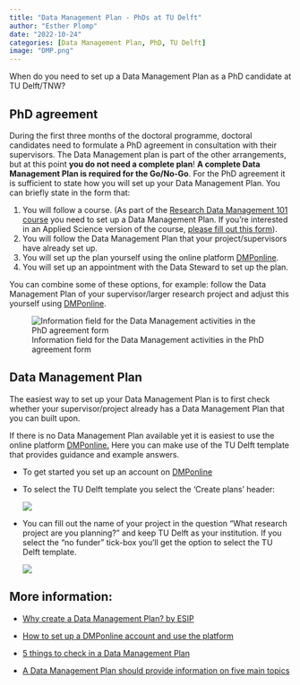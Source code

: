 ```yaml
---
title: "Data Management Plan - PhDs at TU Delft"
author: "Esther Plomp"
date: "2022-10-24"
categories: [Data Management Plan, PhD, TU Delft]
image: "DMP.png"
---
```


When do you need to set up a Data Management Plan as a PhD candidate at TU Delft/TNW?

## PhD agreement

During the first three months of the doctoral programme, doctoral candidates need to formulate a PhD agreement in consultation with their supervisors. The Data Management plan is part of the other arrangements, but at this point **you do not need a complete plan**! **A complete Data Management Plan is required for the Go/No-Go**. For the PhD agreement it is sufficient to state how you will set up your Data Management Plan. You can briefly state in the form that:

1.  You will follow a course. (As part of the [Research Data Management 101 course](https://www.tudelft.nl/en/library/research-data-management/r/training-events/training-for-researchers/research-data-management-101) you need to set up a Data Management Plan. If you're interested in an Applied Science version of the course, [please fill out this form](https://forms.office.com/r/PLm9TMBGGk)).
2.  You will follow the Data Management Plan that your project/supervisors have already set up.
3.  You will set up the plan yourself using the online platform [DMPonline](https://dmponline.tudelft.nl/).
4.  You will set up an appointment with the Data Steward to set up the plan.

You can combine some of these options, for example: follow the Data Management Plan of your supervisor/larger research project and adjust this yourself using [DMPonline](https://dmponline.tudelft.nl/).

![Information field for the Data Management activities in the PhD agreement form](images/paste-EC9287C2.png)

## Data Management Plan

The easiest way to set up your Data Management Plan is to first check whether your supervisor/project already has a Data Management Plan that you can built upon.

If there is no Data Management Plan available yet it is easiest to use the online platform [DMPonline.](https://dmponline.tudelft.nl/) Here you can make use of the TU Delft template that provides guidance and example answers.

-   To get started you set up an account on [DMPonline](https://dmponline.tudelft.nl/)

-   To select the TU Delft template you select the 'Create plans' header:

    ![](images/paste-6325BF90.png)

-   You can fill out the name of your project in the question "What research project are you planning?" and keep TU Delft as your institution. If you select the "no funder" tick-box you'll get the option to select the TU Delft template.

    ![](images/paste-388082B8.png)

## More information:

-   [Why create a Data Management Plan? by ESIP](https://commons.esipfed.org/node/1439)

-   [How to set up a DMPonline account and use the platform](https://www.tudelft.nl/en/library/research-data-management/r/plan/dmponline/dmponline)

-   [5 things to check in a Data Management Plan](https://estherplomp.github.io/TNW-OS-support/posts/DMP-5-things/)

-   [A Data Management Plan should provide information on five main topics](https://the-turing-way.netlify.app/reproducible-research/rdm/rdm-dmp.html#a-data-management-plan-should-provide-information-on-five-main-topics)

# 
